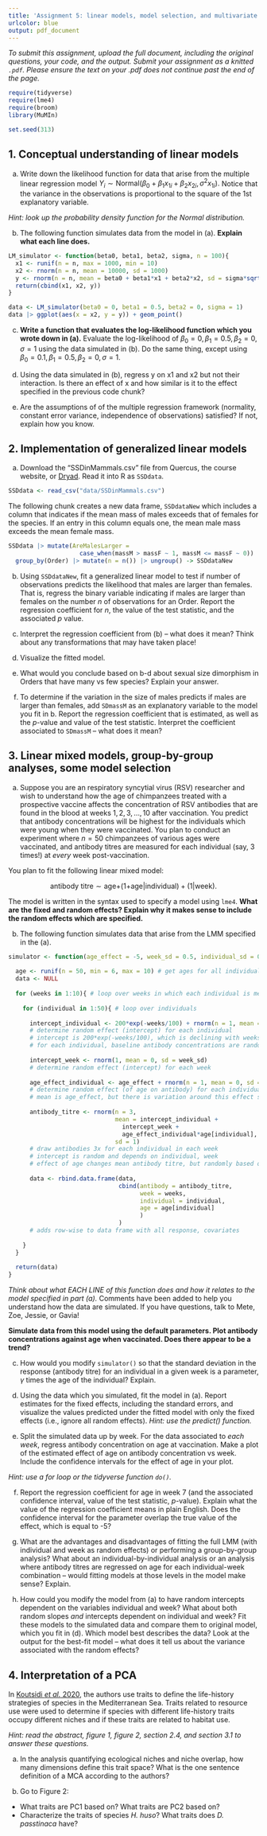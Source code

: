 ```yaml
---
title: 'Assignment 5: linear models, model selection, and multivariate statistics (8 marks)'
urlcolor: blue
output: pdf_document
---
```


*To submit this assignment, upload the full document, including the original questions, your code, and the output. Submit your assignment as a knitted `.pdf`. Please ensure the text on your .pdf does not continue past the end of the page.*

```r
require(tidyverse)
require(lme4)
require(broom)
library(MuMIn)

set.seed(313)
```

## 1. Conceptual understanding of linear models

a. Write down the likelihood function for data that arise from the multiple linear regression model $Y_i \sim \text{Normal}(\beta_0 + \beta_1 x_{1i} + \beta_2 x_{2i}, \sigma^2 x_{1i}).$ Notice that the variance in the observations is proportional to the square of the 1st explanatory variable.

_Hint: look up the probability density function for the Normal distribution._

b. The following function simulates data from the model in (a). **Explain what each line does.**

```r
LM_simulator <- function(beta0, beta1, beta2, sigma, n = 100){
  x1 <- runif(n = n, max = 1000, min = 10)
  x2 <- rnorm(n = n, mean = 10000, sd = 1000)
  y <- rnorm(n = n, mean = beta0 + beta1*x1 + beta2*x2, sd = sigma*sqrt(x1))
  return(cbind(x1, x2, y))
}

data <- LM_simulator(beta0 = 0, beta1 = 0.5, beta2 = 0, sigma = 1)
data |> ggplot(aes(x = x2, y = y)) + geom_point()
```

c. **Write a function that evaluates the log-likelihood function which you wrote down in (a).** Evaluate the log-likelihood of $\beta_0 = 0, \beta_1 = 0.5, \beta_2 = 0, \sigma = 1$ using the data simulated in (b). Do the same thing, except using $\beta_0 = 0.1, \beta_1 = 0.5, \beta_2 = 0, \sigma = 1$.

d. Using the data simulated in (b), regress y on x1 and x2 but not their interaction. Is there an effect of x and how similar is it to the effect specified in the previous code chunk?

e. Are the assumptions of of the multiple regression framework (normality, constant error variance, independence of observations) satisfied? If not, explain how you know.

## 2. Implementation of generalized linear models

a. Download the "SSDinMammals.csv" file from Quercus, the course website, or [Dryad](https://datadryad.org/stash/downloads/file_stream/2921720). Read it into R as `SSDdata`.

```r
SSDdata <- read_csv("data/SSDinMammals.csv")
```

The following chunk creates a new data frame, `SSDdataNew` which includes a column that indicates if the mean mass of males exceeds that of females for the species. If an entry in this column equals one, the mean male mass exceeds the mean female mass.

```r
SSDdata |> mutate(AreMalesLarger = 
                    case_when(massM > massF ~ 1, massM <= massF ~ 0)) |>
  group_by(Order) |> mutate(n = n()) |> ungroup() -> SSDdataNew
```

b. Using `SSDdataNew`, fit a generalized linear model to test if number of observations predicts the likelihood that males are larger than females. That is, regress the binary variable indicating if males are larger than females on the number $n$ of observations for an Order. Report the regression coefficient for $n$, the value of the test statistic, and the associated $p$ value.

c. Interpret the regression coefficient from (b) -- what does it mean? Think about any transformations that may have taken place!

d. Visualize the fitted model.

e. What would you conclude based on b-d about sexual size dimorphism in Orders that have many vs few species? Explain your answer.

f. To determine if the variation in the size of males predicts if males are larger than females, add `SDmassM` as an explanatory variable to the model you fit in b. Report the regression coefficient that is estimated, as well as the $p$-value and value of the test statistic. Interpret the coefficient associated to `SDmassM` -- what does it mean?

## 3. Linear mixed models, group-by-group analyses, some model selection

a. Suppose you are an respiratory syncytial virus (RSV) researcher and wish to understand how the age of chimpanzees treated with a prospective vaccine affects the concentration of RSV antibodies that are found in the blood at weeks $1,2,3,\dots,10$ after vaccination. You predict that antibody concentrations will be highest for the individuals which were young when they were vaccinated. You plan to conduct an experiment where $n = 50$ chimpanzees of various ages were vaccinated, and antibody titres are measured for each individual (say, 3 times!) at _every_ week post-vaccination. 

You plan to fit the following linear mixed model:

$$\text{antibody titre} \sim \text{age}\text{+(1+age|individual)}+\text{(1|week)}.$$

The model is written in the syntax used to specify a model using `lme4`. **What are the fixed and random effects? Explain why it makes sense to include the random effects which are specified.**

b. The following function simulates data that arise from the LMM specified in the (a).

```r
simulator <- function(age_effect = -5, week_sd = 0.5, individual_sd = 0.2){
  
  age <- runif(n = 50, min = 6, max = 10) # get ages for all individuals
  data <- NULL
  
  for (weeks in 1:10){ # loop over weeks in which each individual is measured 3x
    
    for (individual in 1:50){ # loop over individuals
      
      intercept_individual <- 200*exp(-weeks/100) + rnorm(n = 1, mean = 0, sd = individual_sd)
      # determine random effect (intercept) for each individual
      # intercept is 200*exp(-weeks/100), which is declining with weeks
      # for each individual, baseline antibody concentrations are randomly perturbed from intercept
      
      intercept_week <- rnorm(1, mean = 0, sd = week_sd)
      # determine random effect (intercept) for each week
      
      age_effect_individual <- age_effect + rnorm(n = 1, mean = 0, sd = 1)
      # determine random effect (of age on antibody) for each individual
      # mean is age_effect, but there is variation around this effect size
      
      antibody_titre <- rnorm(n = 3, 
                              mean = intercept_individual + 
                                intercept_week +
                                age_effect_individual*age[individual],
                              sd = 1)
      # draw antibodies 3x for each individual in each week
      # intercept is random and depends on individual, week
      # effect of age changes mean antibody titre, but randomly based on the individual
      
      data <- rbind.data.frame(data,
                               cbind(antibody = antibody_titre, 
                                     week = weeks,
                                     individual = individual,
                                     age = age[individual]
                                     )
                               )
      # adds row-wise to data frame with all response, covariates
      
    }
  }
  
  return(data)
}
```

*Think about what EACH LINE of this function does and how it relates to the model specified in part (a).* Comments have been added to help you understand how the data are simulated. If you have questions, talk to Mete, Zoe, Jessie, or Gavia!

**Simulate data from this model using the default parameters. Plot antibody concentrations against age when vaccinated. Does there appear to be a trend?**

c. How would you modify `simulator()` so that the standard deviation in the response (antibody titre) for an individual in a given week is a parameter, $\gamma$ times the age of the individual? Explain.

d. Using the data which you simulated, fit the model in (a). Report estimates for the fixed effects, including the standard errors, and visualize the values predicted under the fitted model with only the fixed effects (i.e., ignore all random effects). _Hint: use the predict() function._

e. Split the simulated data up by week. For the data associated to _each week_, regress antibody concentration on age at vaccination. Make a plot of the estimated effect of age on antibody concentration vs week. Include the confidence intervals for the effect of age in your plot.

_Hint: use a for loop or the tidyverse function `do()`._

f. Report the regression coefficient for age in week 7 (and the associated confidence interval, value of the test statistic, $p$-value). Explain what the value of the regression coefficient means in plain English. Does the confidence interval for the parameter overlap the true value of the effect, which is equal to -5?

g. What are the advantages and disadvantages of fitting the full LMM (with individual and week as random effects) or performing a group-by-group analysis? What about an individual-by-individual analysis or an analysis where antibody titres are regressed on age for each individual-week combination -- would fitting models at those levels in the model make sense? Explain.

h. How could you modify the model from (a) to have random intercepts dependent on the variables individual and week? What about both random slopes _and_ intercepts dependent on individual and week? Fit these models to the simulated data and compare them to original model, which you fit in (d). Which model best describes the data? Look at the output for the best-fit model -- what does it tell us about the variance associated with the random effects?

##  4. Interpretation of a PCA

In [Koutsidi *et al.* 2020](https://onlinelibrary.wiley.com/doi/full/10.1002/ece3.6414), the authors use traits to define the life-history strategies of species in the Mediterranean Sea. Traits related to resource use were used to determine if species with different life-history traits occupy different niches and if these traits are related to habitat use. 

*Hint: read the abstract, figure 1, figure 2, section 2.4, and section 3.1 to answer these questions.*

a. In the analysis quantifying ecological niches and niche overlap, how many dimensions define this trait space? What is the one sentence definition of a MCA according to the authors? 

b. Go to Figure 2:

- What traits are PC1 based on? What traits are PC2 based on?
- Characterize the traits of species *H. huso*? What traits does *D. passtinaca* have? 